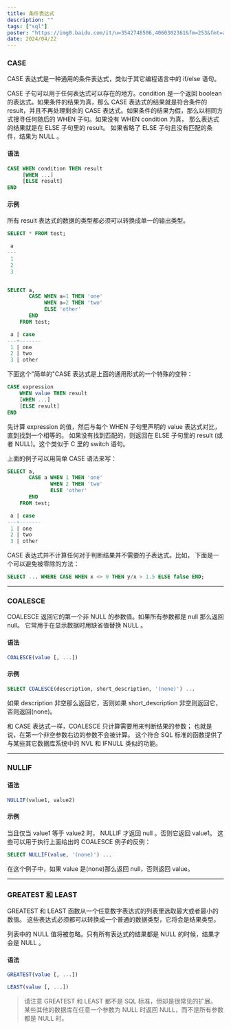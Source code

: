 ```yaml
---
title: 条件表达式
description: ""
tags: ["sql"]
poster: "https://img0.baidu.com/it/u=3542748506,4060302361&fm=253&fmt=auto&app=138&f=JPEG?w=800&h=500"
date: 2024/04/22
---
```


### CASE

CASE 表达式是一种通用的条件表达式，类似于其它编程语言中的 if/else 语句。

CASE 子句可以用于任何表达式可以存在的地方。condition 是一个返回 boolean 的表达式。如果条件的结果为真，那么 CASE 表达式的结果就是符合条件的 result，并且不再处理剩余的 CASE 表达式。如果条件的结果为假，那么以相同方式搜寻任何随后的 WHEN 子句。如果没有 WHEN condition 为真， 那么表达式的结果就是在 ELSE 子句里的 result。 如果省略了 ELSE 子句且没有匹配的条件，结果为 NULL 。

#### 语法

```sql
CASE WHEN condition THEN result
     [WHEN ...]
     [ELSE result]
END
```

#### 示例

所有 result 表达式的数据的类型都必须可以转换成单一的输出类型。

```sql
SELECT * FROM test;

 a
---
 1
 2
 3


SELECT a,
       CASE WHEN a=1 THEN 'one'
            WHEN a=2 THEN 'two'
            ELSE 'other'
       END
    FROM test;

 a | case
---+-------
 1 | one
 2 | two
 3 | other
```

下面这个"简单的"CASE 表达式是上面的通用形式的一个特殊的变种：

```sql
CASE expression
    WHEN value THEN result
    [WHEN ...]
    [ELSE result]
END
```

先计算 expression 的值，然后与每个 WHEN 子句里声明的 value 表达式对比，直到找到一个相等的。 如果没有找到匹配的，则返回在 ELSE 子句里的 result (或者 NULL)。这个类似于 C 里的 switch 语句。

上面的例子可以用简单 CASE 语法来写：

```sql
SELECT a,
       CASE a WHEN 1 THEN 'one'
              WHEN 2 THEN 'two'
              ELSE 'other'
       END
    FROM test;

 a | case
---+-------
 1 | one
 2 | two
 3 | other
```

CASE 表达式并不计算任何对于判断结果并不需要的子表达式。比如， 下面是一个可以避免被零除的方法：

```sql
SELECT ... WHERE CASE WHEN x <> 0 THEN y/x > 1.5 ELSE false END;
```

---

### COALESCE

COALESCE 返回它的第一个非 NULL 的参数值。如果所有参数都是 null 那么返回 null。 它常用于在显示数据时用缺省值替换 NULL 。

#### 语法

```sql
COALESCE(value [, ...])
```

#### 示例

```sql
SELECT COALESCE(description, short_description, '(none)') ...
```

如果 description 非空那么返回它，否则如果 short_description 非空则返回它， 否则返回(none)。

和 CASE 表达式一样，COALESCE 只计算需要用来判断结果的参数； 也就是说，在第一个非空参数右边的参数不会被计算。 这个符合 SQL 标准的函数提供了与某些其它数据库系统中的 NVL 和 IFNULL 类似的功能。

---

### NULLIF

#### 语法

```sql
NULLIF(value1, value2)
```

#### 示例

当且仅当 value1 等于 value2 时， NULLIF 才返回 null 。否则它返回 value1。 这些可以用于执行上面给出的 COALESCE 例子的反例：

```sql
SELECT NULLIF(value, '(none)') ...
```

在这个例子中，如果 value 是(none)那么返回 null，否则返回 value。

---

### GREATEST 和 LEAST

GREATEST 和 LEAST 函数从一个任意数字表达式的列表里选取最大或者最小的数值。 这些表达式必须都可以转换成一个普通的数据类型，它将会是结果类型。

列表中的 NULL 值将被忽略。只有所有表达式的结果都是 NULL 的时候，结果才会是 NULL 。

#### 语法

```sql
GREATEST(value [, ...])
```

```sql
LEAST(value [, ...])
```

> 请注意 GREATEST 和 LEAST 都不是 SQL 标准，但却是很常见的扩展。 某些其他的数据库在任意一个参数为 NULL 时返回 NULL，而不是所有参数都是 NULL 时。
